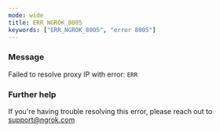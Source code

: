 ```yaml
---
mode: wide
title: ERR_NGROK_8005
keywords: ["ERR_NGROK_8005", "error 8005"]
---
```



### Message

Failed to resolve proxy IP with error: `ERR`

<ErrorDetails />

### Further help

If you're having trouble resolving this error, please reach out to [support@ngrok.com](mailto:support@ngrok.com?subject=Help%20with%20ERR_NGROK_8005)
